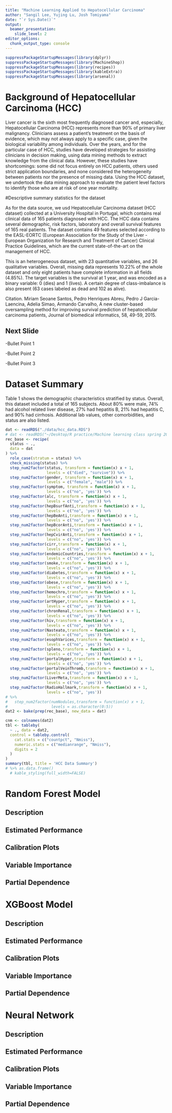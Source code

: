 ```yaml
---
title: "Machine Learning Applied to Hepatocellular Carcinoma"
author: "Sangil Lee, Yujing Lu, Josh Tomiyama"
date: "`r Sys.Date()`"
output: 
  beamer_presentation:
    slide_level: 2
editor_options: 
  chunk_output_type: console
---
```

  
```r
suppressPackageStartupMessages(library(dplyr))
suppressPackageStartupMessages(library(MachineShop))
suppressPackageStartupMessages(library(recipes))
suppressPackageStartupMessages(library(kableExtra))
suppressPackageStartupMessages(library(arsenal))
```  
  
# Background of Hepatocellular Carcinoma (HCC)
Liver cancer is the sixth most frequently diagnosed cancer and, especially, Hepatocellular Carcinoma (HCC) represents more than 90% of primary liver malignancy. Clinicians assess a patient's treatment on the basis of evidence, which may not always apply to a specific case, given the biological variability among individuals. Over the years, and for the particular case of HCC, studies have developed strategies for assisting clinicians in decision making, using data mining methods to extract knowledge from the clinical data. However, these studies have shortcomings: some did not focus entirely on HCC patients, others used strict application boundaries, and none considered the heterogeneity between patients nor the presence of missing data. Using the HCC dataset, we undertook the data mining approach to evaluate the patient level factors to identify those who are at risk of one year mortality. 

#Descriptive summary statistics for the dataset

As for the data source, we usd Hepatocellular Carcinoma dataset (HCC dataset) collected at a University Hospital in Portugal, which contains real clinical data of 165 patients diagnosed with HCC.  The HCC data contains several demographic, risk factors, laboratory and overall survival features of 165 real patients. The dataset contains 49 features selected according to the EASL-EORTC (European Association for the Study of the Liver - European Organization for Research and Treatment of Cancer) Clinical Practice Guidelines, which are the current state-of-the-art on the management of HCC. 

This is an heterogeneous dataset, with 23 quantitative variables, and 26 qualitative variables. Overall, missing data represents 10.22% of the whole dataset and only eight patients have complete information in all fields (4.85%). The target variables is the survival at 1 year, and was encoded as a binary variable: 0 (dies) and 1 (lives). A certain degree of class-imbalance is also present (63 cases labeled as dead and 102 as alive). 

Citation. Miriam Seoane Santos, Pedro Henriques Abreu, Pedro J Garcia-Laencina, Adelia Simao, Armando Carvalho, A new cluster-based oversampling method for improving survival prediction of hepatocellular carcinoma patients, Journal of biomedical informatics, 58, 49-59, 2015.

## Next Slide

-Bullet Point 1

-Bullet Point 2

-Bullet Point 3

# Dataset Summary
Table 1 shows the demographic characteristics stratified by status. Overall, this dataset included a total of 165 subjects. About 80% were male, 74% had alcohol related liver disease, 27% had hepatitis B, 21% had hepatitis C, and 90% had cirrhosis. Additional lab values, other comorbidities, and status are also listed. 
```r
dat <- readRDS("./data/hcc_data.RDS")
# dat <- readRDS("~/Desktop/R practice/Machine learning class spring 2022/hcc-survival/hcc_data.RDS")
rec_base <- recipe(
  status ~ .,
  data = dat
) %>%
  role_case(stratum = status) %>%
  check_missing(status) %>%
  step_num2factor(status, transform = function(x) x + 1,
                  levels = c("died", "survive")) %>%
  step_num2factor(gender, transform = function(x) x + 1,
                  levels = c("female", "male")) %>%
  step_num2factor(symptom, transform = function(x) x + 1,
                  levels = c("no", 'yes')) %>%
  step_num2factor(alc, transform = function(x) x + 1,
                  levels = c("no", 'yes')) %>%
  step_num2factor(hepBsurfAnti,transform = function(x) x + 1,
                  levels = c("no", 'yes')) %>%
  step_num2factor(hepBeAnti,transform = function(x) x + 1,
                  levels = c("no", 'yes')) %>%
  step_num2factor(hepBcorAnti,transform = function(x) x + 1,
                  levels = c("no", 'yes')) %>%
  step_num2factor(hepCvirAnti,transform = function(x) x + 1,
                  levels = c("no", 'yes')) %>%
  step_num2factor(cirr,transform = function(x) x + 1,
                  levels = c("no", 'yes')) %>%
  step_num2factor(endemicCountries,transform = function(x) x + 1,
                  levels = c("no", 'yes')) %>%
  step_num2factor(smoke,transform = function(x) x + 1,
                  levels = c("no", 'yes')) %>%
  step_num2factor(diabetes,transform = function(x) x + 1,
                  levels = c("no", 'yes')) %>%
  step_num2factor(obese,transform = function(x) x + 1,
                  levels = c("no", 'yes')) %>%
  step_num2factor(hemochro,transform = function(x) x + 1,
                  levels = c("no", 'yes')) %>%
  step_num2factor(artHyper,transform = function(x) x + 1,
                  levels = c("no", 'yes')) %>%
  step_num2factor(chronRenal,transform = function(x) x + 1,
                  levels = c("no", 'yes')) %>%
  step_num2factor(hiv,transform = function(x) x + 1,
                  levels = c("no", 'yes')) %>%
  step_num2factor(Nasteato,transform = function(x) x + 1,
                  levels = c("no", 'yes')) %>%
  step_num2factor(esophVarices,transform = function(x) x + 1,
                  levels = c("no", 'yes')) %>%
  step_num2factor(spleno,transform = function(x) x + 1,
                  levels = c("no", 'yes')) %>%
  step_num2factor(portalHyper,transform = function(x) x + 1,
                  levels = c("no", 'yes')) %>%
  step_num2factor(portalVeinThromb,transform = function(x) x + 1,
                  levels = c("no", 'yes')) %>%
  step_num2factor(LiverMeta,transform = function(x) x + 1,
                  levels = c("no", 'yes')) %>%
  step_num2factor(RadioHallmark,transform = function(x) x + 1,
                  levels = c("no", 'yes')) 
# %>%
#   step_num2factor(numNodules,transform = function(x) x + 1,
#                   levels = as.character(0:5))
dat2 <- bake(prep(rec_base), new_data = dat)
```

```r
cnm <- colnames(dat2)
tbl <- tableby(
  ~ ., data = dat2,
  control = tableby.control(
    cat.stats = c("countpct", "Nmiss"),
    numeric.stats = c("medianrange", "Nmiss"),
    digits = 2
  )
)
summary(tbl, title = 'HCC Data Summary') 
# %>% as.data.frame()
  # kable_styling(full_width=FALSE)
```

# Random Forest Model

## Description

## Estimated Performance

## Calibration Plots

## Variable Importance

## Partial Dependence

# XGBoost Model

## Description

## Estimated Performance

## Calibration Plots

## Variable Importance

## Partial Dependence

# Neural Network

## Description

## Estimated Performance

## Calibration Plots

## Variable Importance

## Partial Dependence